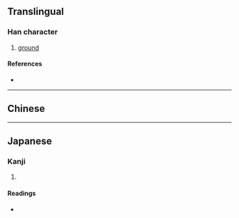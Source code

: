 {{character info/new}}
==Translingual==

===Han character===
{{Han char|rn=102|rad=田|as=09|sn=14|four=62014|canj=WHJG|ids=⿰田重}}

# [[ground]]

====References====
* {{Han ref|kx=0765.120|dkj=21907|dj=1176.090|hdz=42550.040|uh=757D|ud=30077|bh=E2D8|bd=58072}}

----

==Chinese==
{{zh-see|疃|a}}

----

==Japanese==

===Kanji===
{{ja-kanji|grade=|rs=田09}}

# {{defn|lang=ja|sort=田09}}

====Readings====
* {{ja-readings|on=[[とん]] (ton), [[たん]] (tan), [[とう]] (tō), [[つ]] (tsu)|kun=[[そろわない]] (sorowanai)|nanori=}}